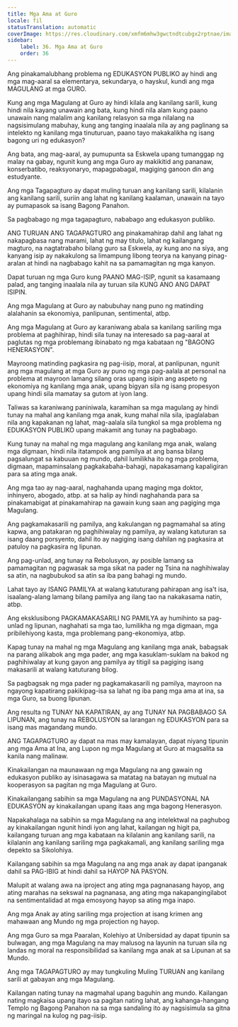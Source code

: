 ```yaml
---
title: Mga Ama at Guro
locale: fil
statusTranslation: automatic
coverImage: https://res.cloudinary.com/xmfm6mhw3gwctndtcubgx2rptnae/image/upload/v1740337243/small_cover_educacion_fundamental_a051170f1c.webp
sidebar:
    label: 36. Mga Ama at Guro
    order: 36
---
```

Ang pinakamalubhang problema ng EDUKASYON PUBLIKO ay hindi ang mga mag-aaral sa elementarya, sekundarya, o hayskul, kundi ang mga MAGULANG at mga GURO.

Kung ang mga Magulang at Guro ay hindi kilala ang kanilang sarili, kung hindi nila kayang unawain ang bata, kung hindi nila alam kung paano unawain nang malalim ang kanilang relasyon sa mga nilalang na nagsisimulang mabuhay, kung ang tanging inaalala nila ay ang paglinang sa intelekto ng kanilang mga tinuturuan, paano tayo makakalikha ng isang bagong uri ng edukasyon?

Ang bata, ang mag-aaral, ay pumupunta sa Eskwela upang tumanggap ng malay na gabay, ngunit kung ang mga Guro ay makikitid ang pananaw, konserbatibo, reaksyonaryo, mapagpabagal, magiging ganoon din ang estudyante.

Ang mga Tagapagturo ay dapat muling turuan ang kanilang sarili, kilalanin ang kanilang sarili, suriin ang lahat ng kanilang kaalaman, unawain na tayo ay pumapasok sa isang Bagong Panahon.

Sa pagbabago ng mga tagapagturo, nababago ang edukasyon publiko.

ANG TURUAN ANG TAGAPAGTURO ang pinakamahirap dahil ang lahat ng nakapagbasa nang marami, lahat ng may titulo, lahat ng kailangang magturo, na nagtatrabaho bilang guro sa Eskwela, ay kung ano na siya, ang kanyang isip ay nakakulong sa limampung libong teorya na kanyang pinag-aralan at hindi na nagbabago kahit na sa pamamagitan ng mga kanyon.

Dapat turuan ng mga Guro kung PAANO MAG-ISIP, ngunit sa kasamaang palad, ang tanging inaalala nila ay turuan sila KUNG ANO ANG DAPAT ISIPIN.

Ang mga Magulang at Guro ay nabubuhay nang puno ng matinding alalahanin sa ekonomiya, panlipunan, sentimental, atbp.

Ang mga Magulang at Guro ay karaniwang abala sa kanilang sariling mga problema at paghihirap, hindi sila tunay na interesado sa pag-aaral at paglutas ng mga problemang ibinabato ng mga kabataan ng "BAGONG HENERASYON".

Mayroong matinding pagkasira ng pag-iisip, moral, at panlipunan, ngunit ang mga magulang at mga Guro ay puno ng mga pag-aalala at personal na problema at mayroon lamang silang oras upang isipin ang aspeto ng ekonomiya ng kanilang mga anak, upang bigyan sila ng isang propesyon upang hindi sila mamatay sa gutom at iyon lang.

Taliwas sa karaniwang paniniwala, karamihan sa mga magulang ay hindi tunay na mahal ang kanilang mga anak, kung mahal nila sila, ipaglalaban nila ang kapakanan ng lahat, mag-aalala sila tungkol sa mga problema ng EDUKASYON PUBLIKO upang makamit ang tunay na pagbabago.

Kung tunay na mahal ng mga magulang ang kanilang mga anak, walang mga digmaan, hindi nila itatampok ang pamilya at ang bansa bilang pagsalungat sa kabuuan ng mundo, dahil lumilikha ito ng mga problema, digmaan, mapaminsalang pagkakabaha-bahagi, napakasamang kapaligiran para sa ating mga anak.

Ang mga tao ay nag-aaral, naghahanda upang maging mga doktor, inhinyero, abogado, atbp. at sa halip ay hindi naghahanda para sa pinakamabigat at pinakamahirap na gawain kung saan ang pagiging mga Magulang.

Ang pagkamakasarili ng pamilya, ang kakulangan ng pagmamahal sa ating kapwa, ang patakaran ng paghihiwalay ng pamilya, ay walang katuturan sa isang daang porsyento, dahil ito ay nagiging isang dahilan ng pagkasira at patuloy na pagkasira ng lipunan.

Ang pag-unlad, ang tunay na Rebolusyon, ay posible lamang sa pamamagitan ng pagwasak sa mga sikat na pader ng Tsina na naghihiwalay sa atin, na nagbubukod sa atin sa iba pang bahagi ng mundo.

Lahat tayo ay ISANG PAMILYA at walang katuturang pahirapan ang isa't isa, isaalang-alang lamang bilang pamilya ang ilang tao na nakakasama natin, atbp.

Ang eksklusibong PAGKAMAKASARILI NG PAMILYA ay humihinto sa pag-unlad ng lipunan, naghahati sa mga tao, lumilikha ng mga digmaan, mga pribilehiyong kasta, mga problemang pang-ekonomiya, atbp.

Kapag tunay na mahal ng mga Magulang ang kanilang mga anak, babagsak na parang alikabok ang mga pader, ang mga kasuklam-suklam na bakod ng paghihiwalay at kung gayon ang pamilya ay titigil sa pagiging isang makasarili at walang katuturang bilog.

Sa pagbagsak ng mga pader ng pagkamakasarili ng pamilya, mayroon na ngayong kapatirang pakikipag-isa sa lahat ng iba pang mga ama at ina, sa mga Guro, sa buong lipunan.

Ang resulta ng TUNAY NA KAPATIRAN, ay ang TUNAY NA PAGBABAGO SA LIPUNAN, ang tunay na REBOLUSYON sa larangan ng EDUKASYON para sa isang mas magandang mundo.

ANG TAGAPAGTURO ay dapat na mas may kamalayan, dapat niyang tipunin ang mga Ama at Ina, ang Lupon ng mga Magulang at Guro at magsalita sa kanila nang malinaw.

Kinakailangan na maunawaan ng mga Magulang na ang gawain ng edukasyon publiko ay isinasagawa sa matatag na batayan ng mutual na kooperasyon sa pagitan ng mga Magulang at Guro.

Kinakailangang sabihin sa mga Magulang na ang PUNDASYONAL NA EDUKASYON ay kinakailangan upang itaas ang mga bagong Henerasyon.

Napakahalaga na sabihin sa mga Magulang na ang intelektwal na paghubog ay kinakailangan ngunit hindi iyon ang lahat, kailangan ng higit pa, kailangang turuan ang mga kabataan na kilalanin ang kanilang sarili, na kilalanin ang kanilang sariling mga pagkakamali, ang kanilang sariling mga depekto sa Sikolohiya.

Kailangang sabihin sa mga Magulang na ang mga anak ay dapat ipanganak dahil sa PAG-IBIG at hindi dahil sa HAYOP NA PASYON.

Malupit at walang awa na iproject ang ating mga pagnanasang hayop, ang ating marahas na sekswal na pagnanasa, ang ating mga nakapangingilabot na sentimentalidad at mga emosyong hayop sa ating mga inapo.

Ang mga Anak ay ating sariling mga projection at isang krimen ang mahawaan ang Mundo ng mga projection ng hayop.

Ang mga Guro sa mga Paaralan, Kolehiyo at Unibersidad ay dapat tipunin sa bulwagan, ang mga Magulang na may malusog na layunin na turuan sila ng landas ng moral na responsibilidad sa kanilang mga anak at sa Lipunan at sa Mundo.

Ang mga TAGAPAGTURO ay may tungkuling Muling TURUAN ang kanilang sarili at gabayan ang mga Magulang.

Kailangan nating tunay na magmahal upang baguhin ang mundo. Kailangan nating magkaisa upang itayo sa pagitan nating lahat, ang kahanga-hangang Templo ng Bagong Panahon na sa mga sandaling ito ay nagsisimula sa gitna ng maringal na kulog ng pag-iisip.

